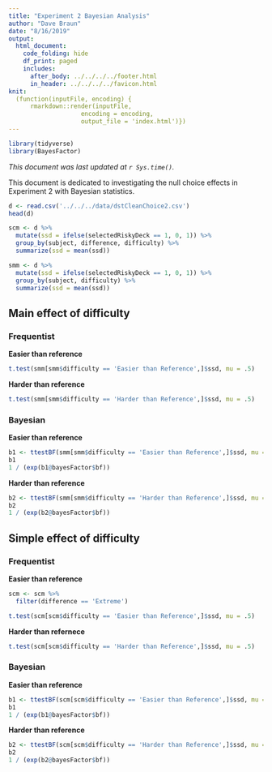 ```yaml
---
title: "Experiment 2 Bayesian Analysis"
author: "Dave Braun"
date: "8/16/2019"
output: 
  html_document:
    code_folding: hide
    df_print: paged
    includes:
      after_body: ../../../../footer.html
      in_header: ../../../../favicon.html
knit:
  (function(inputFile, encoding) {
      rmarkdown::render(inputFile,
                    encoding = encoding,
                    output_file = 'index.html')})
---
```

```r
library(tidyverse)
library(BayesFactor)
```


*This document was last updated at `r Sys.time()`.*

This document is dedicated to investigating the null choice effects in Experiment 2 with Bayesian statistics.


```r
d <- read.csv('../../../data/dstCleanChoice2.csv')
head(d)
```


```r
scm <- d %>% 
  mutate(ssd = ifelse(selectedRiskyDeck == 1, 0, 1)) %>% 
  group_by(subject, difference, difficulty) %>% 
  summarize(ssd = mean(ssd))

smm <- d %>% 
  mutate(ssd = ifelse(selectedRiskyDeck == 1, 0, 1)) %>% 
  group_by(subject, difficulty) %>% 
  summarize(ssd = mean(ssd))
```

## Main effect of difficulty

### Frequentist

**Easier than reference**

```r
t.test(smm[smm$difficulty == 'Easier than Reference',]$ssd, mu = .5)
```

**Harder than reference**
```r
t.test(smm[smm$difficulty == 'Harder than Reference',]$ssd, mu = .5)
```


### Bayesian

**Easier than reference**

```r
b1 <- ttestBF(smm[smm$difficulty == 'Easier than Reference',]$ssd, mu = .5)
b1
1 / (exp(b1@bayesFactor$bf))
```

**Harder than reference**

```r
b2 <- ttestBF(smm[smm$difficulty == 'Harder than Reference',]$ssd, mu = .5)
b2
1 / (exp(b2@bayesFactor$bf))
```

## Simple effect of difficulty

### Frequentist 

**Easier than reference**

```r
scm <- scm %>% 
  filter(difference == 'Extreme')

t.test(scm[scm$difficulty == 'Easier than Reference',]$ssd, mu = .5)
```

**Harder than refernece**

```r
t.test(scm[scm$difficulty == 'Harder than Reference',]$ssd, mu = .5)
```


### Bayesian

**Easier than reference**

```r
b1 <- ttestBF(scm[scm$difficulty == 'Easier than Reference',]$ssd, mu = .5)
b1
1 / (exp(b1@bayesFactor$bf))
```

**Harder than reference**

```r
b2 <- ttestBF(scm[scm$difficulty == 'Harder than Reference',]$ssd, mu = .5)
b2
1 / (exp(b2@bayesFactor$bf))
```






















